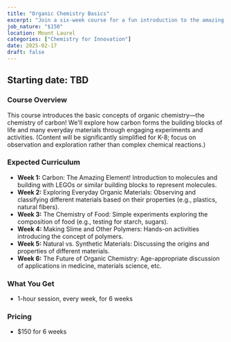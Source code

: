 ```yaml
---
title: "Organic Chemistry Basics"
excerpt: "Join a six-week course for a fun introduction to the amazing world of organic chemistry—the chemistry of carbon!"
job_nature: "$150"
location: Mount Laurel
categories: ["Chemistry for Innovation"]
date: 2025-02-17
draft: false
---
```


## Starting date: TBD

### Course Overview

This course introduces the basic concepts of organic chemistry—the chemistry of carbon! We'll explore how carbon forms the building blocks of life and many everyday materials through engaging experiments and activities. (Content will be significantly simplified for K-8; focus on observation and exploration rather than complex chemical reactions.)

### Expected Curriculum

* **Week 1:**  Carbon: The Amazing Element!  Introduction to molecules and building with LEGOs or similar building blocks to represent molecules.
* **Week 2:**  Exploring Everyday Organic Materials:  Observing and classifying different materials based on their properties (e.g., plastics, natural fibers).
* **Week 3:**  The Chemistry of Food:  Simple experiments exploring the composition of food (e.g., testing for starch, sugars).
* **Week 4:**  Making Slime and Other Polymers:  Hands-on activities introducing the concept of polymers.
* **Week 5:**  Natural vs. Synthetic Materials:  Discussing the origins and properties of different materials.
* **Week 6:**  The Future of Organic Chemistry:  Age-appropriate discussion of applications in medicine, materials science, etc.

### What You Get

- 1-hour session, every week, for 6 weeks

### Pricing
- $150 for 6 weeks